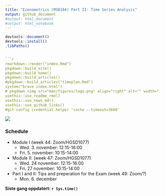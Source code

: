 ```yaml
---
title: "Econometrics (MSB104) Part II: Time Series Analysis"
output: github_document
#output: html_document
#output: html_notebook
---
```


```r
devtools::document()
devtools::install()
.libPaths()


```r
rmarkdown::render("index.Rmd")
pkgdown::build_site()
pkgdown::build_home()
pkgdown::build_articles()
#pkgdown::build_articles("timeplan.Rmd")
system("brave index.html")
# pkgdown <img src="man/figures/logo.png" align="right" alt="" width="120" />
usethis::use_readme_rmd()
usethis::use_news_md()
usethis::use_github_links()
#git config credential.helper 'cache --timeout=3600'
```

![](man/figures/ts.jpg)

### Schedule

- Module I (week 44: Zoom/HGSD1077) 
	- Wed. 3. november: 12:15-16:00
	- Fri. 5. november: 10:15-14:00
- Module II: (week 47: Zoom/HGSD1077)
  	- Wed. 24 november: 12:15-16:00
	- Fri. 27 november: 10:15-14:00
- Part I and II: Tips and preperation for the Exam (week 49: Zoom/?) 
  - Mon. 6. december
  
**Siste gang oppdatert: `r Sys.time()`**

